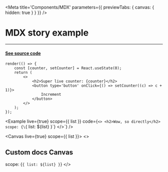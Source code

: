 
<Meta title='Components/MDX' parameters={{ previewTabs: { canvas: { hidden: true } } }} />

# MDX story example

---

#### [See source code](https://raw.githubusercontent.com/reme3d2y/storybook-addon-live-examples/main/stories/MDX.stories.mdx)


```tsx live expanded
render(() => {
    const [counter, setCounter] = React.useState(0);
    return (
        <>
            <h2>Super live counter: {counter}</h2>
            <button type='button' onClick={() => setCounter((c) => c + 1)}>
                Increment
            </button>
        </>
    );
});
```

<Example
    live={true}
    scope={{ list }}
    code={`<>
    <h2>Wow, so directly</h2>
    scope: {\`{ list: \${list} }\`}
</>`}
/>

<Canvas live={true} scope={{ list }}>
<>
    <h2>Custom docs Canvas</h2>
    scope: {`{ list: ${list} }`}
</>
</Canvas>
